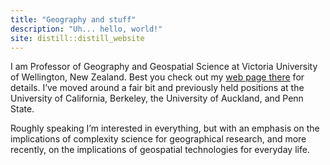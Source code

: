 ```yaml
---
title: "Geography and stuff"
description: "Uh... hello, world!"
site: distill::distill_website
---
```


I am Professor of Geography and Geospatial Science at Victoria University of Wellington, New Zealand. Best you check out my [web page there](https://www.victoria.ac.nz/sgees/about/staff/david-osullivan) for details.  I've moved around a fair bit and previously held positions at the University of California, Berkeley, the University of Auckland, and Penn State.

Roughly speaking I'm interested in everything, but with an emphasis on the implications of complexity science for geographical research, and more recently, on the implications of geospatial technologies for everyday life.
